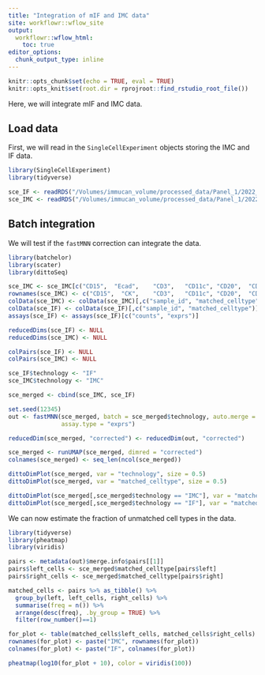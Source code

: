 ```yaml
---
title: "Integration of mIF and IMC data"
site: workflowr::wflow_site
output:
  workflowr::wflow_html:
    toc: true
editor_options:
  chunk_output_type: inline
---
```


```r
knitr::opts_chunk$set(echo = TRUE, eval = TRUE)
knitr::opts_knit$set(root.dir = rprojroot::find_rstudio_root_file())
```

Here, we will integrate mIF and IMC data.

## Load data

First, we will read in the `SingleCellExperiment` objects storing the IMC and 
IF data.

```r
library(SingleCellExperiment)
library(tidyverse)

sce_IF <- readRDS("/Volumes/immucan_volume/processed_data/Panel_1/2022_WORKFLOW/mIF/Rout/sce_ROIs.rds")
sce_IMC <- readRDS("/Volumes/immucan_volume/processed_data/Panel_1/2022_WORKFLOW/IMC/Rout/sce.rds")
```

## Batch integration

We will test if the `fastMNN` correction can integrate the data.

```r
library(batchelor)
library(scater)
library(dittoSeq)

sce_IMC <- sce_IMC[c("CD15",  "Ecad",    "CD3",   "CD11c", "CD20",  "CD163"),]
rownames(sce_IMC) <- c("CD15",  "CK",    "CD3",   "CD11c", "CD20",  "CD163")
colData(sce_IMC) <- colData(sce_IMC)[,c("sample_id", "matched_celltype")]
colData(sce_IF) <- colData(sce_IF)[,c("sample_id", "matched_celltype")]
assays(sce_IF) <- assays(sce_IF)[c("counts", "exprs")]

reducedDims(sce_IF) <- NULL
reducedDims(sce_IMC) <- NULL

colPairs(sce_IF) <- NULL
colPairs(sce_IMC) <- NULL

sce_IF$technology <- "IF"
sce_IMC$technology <- "IMC"

sce_merged <- cbind(sce_IMC, sce_IF)

set.seed(12345)
out <- fastMNN(sce_merged, batch = sce_merged$technology, auto.merge = TRUE, correct.all = TRUE,
               assay.type = "exprs")

reducedDim(sce_merged, "corrected") <- reducedDim(out, "corrected") 

sce_merged <- runUMAP(sce_merged, dimred = "corrected")
colnames(sce_merged) <- seq_len(ncol(sce_merged))

dittoDimPlot(sce_merged, var = "technology", size = 0.5)
dittoDimPlot(sce_merged, var = "matched_celltype", size = 0.5)

dittoDimPlot(sce_merged[,sce_merged$technology == "IMC"], var = "matched_celltype", size = 0.5)
dittoDimPlot(sce_merged[,sce_merged$technology == "IF"], var = "matched_celltype", size = 0.5)
```

We can now estimate the fraction of unmatched cell types in the data.

```r
library(tidyverse)
library(pheatmap)
library(viridis)

pairs <- metadata(out)$merge.info$pairs[[1]]
pairs$left_cells <- sce_merged$matched_celltype[pairs$left]
pairs$right_cells <- sce_merged$matched_celltype[pairs$right]

matched_cells <- pairs %>% as_tibble() %>%
  group_by(left, left_cells, right_cells) %>%
  summarise(freq = n()) %>%
  arrange(desc(freq), .by_group = TRUE) %>%
  filter(row_number()==1)

for_plot <- table(matched_cells$left_cells, matched_cells$right_cells)
rownames(for_plot) <- paste("IMC", rownames(for_plot))
colnames(for_plot) <- paste("IF", colnames(for_plot))

pheatmap(log10(for_plot + 10), color = viridis(100))
```



